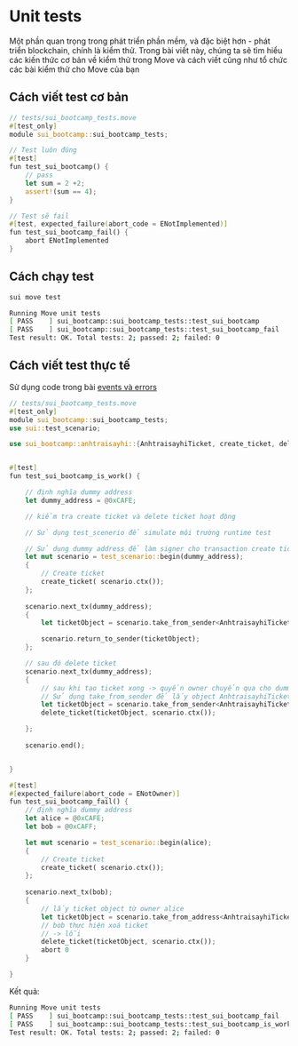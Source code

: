 # Unit tests

Một phần quan trọng trong phát triển phần mềm, và đặc biệt hơn - phát triển blockchain, chính là kiểm thử.
Trong bài viết này, chúng ta sẽ tìm hiểu các kiến thức cơ bản về kiểm thử trong Move và cách viết cũng như tổ chức các bài kiểm thử cho Move của bạn


## Cách viết test cơ bản 


```rust
// tests/sui_bootcamp_tests.move
#[test_only]
module sui_bootcamp::sui_bootcamp_tests;

// Test luôn đúng 
#[test]
fun test_sui_bootcamp() {
    // pass
    let sum = 2 +2;
    assert!(sum == 4);
}

// Test sẽ fail
#[test, expected_failure(abort_code = ENotImplemented)]
fun test_sui_bootcamp_fail() {
    abort ENotImplemented
}
```

## Cách chạy test

```bash
sui move test
```
```bash
Running Move unit tests
[ PASS    ] sui_bootcamp::sui_bootcamp_tests::test_sui_bootcamp
[ PASS    ] sui_bootcamp::sui_bootcamp_tests::test_sui_bootcamp_fail
Test result: OK. Total tests: 2; passed: 2; failed: 0
```

## Cách viết test thực tế

Sử dụng code trong bài [events và errors](./events_and_errors#ví-dụ-1) 


```rust
// tests/sui_bootcamp_tests.move
#[test_only]
module sui_bootcamp::sui_bootcamp_tests;
use sui::test_scenario;

use sui_bootcamp::anhtraisayhi::{AnhtraisayhiTicket, create_ticket, delete_ticket, ENotOwner};


#[test]
fun test_sui_bootcamp_is_work() {

    // định nghĩa dummy address 
    let dummy_address = @0xCAFE;

    // kiểm tra create ticket và delete ticket hoạt động 

    // Sử dụng test_scenerio để simulate môi trường runtime test 

    // Sử dụng dummy address để làm signer cho transaction create ticket 
    let mut scenario = test_scenario::begin(dummy_address);
    {
        // Create ticket 
        create_ticket( scenario.ctx());
    };
    
    scenario.next_tx(dummy_address);
    {
        let ticketObject = scenario.take_from_sender<AnhtraisayhiTicket>();

        scenario.return_to_sender(ticketObject);
    };

    // sau đó delete ticket 
    scenario.next_tx(dummy_address);
    {
        // sau khi tạo ticket xong -> quyền owner chuyển qua cho dummy_address 
        // Sử dụng take_from_sender để lấy object AnhtraisayhiTicket mà dummy address sở hữu 
        let ticketObject = scenario.take_from_sender<AnhtraisayhiTicket>();
        delete_ticket(ticketObject, scenario.ctx());

    };
 
    scenario.end();


}

#[test]
#[expected_failure(abort_code = ENotOwner)]
fun test_sui_bootcamp_fail() {
    // định nghĩa dummy address 
    let alice = @0xCAFE;
    let bob = @0xCAFF;

    let mut scenario = test_scenario::begin(alice);
    {
        // Create ticket 
        create_ticket( scenario.ctx());
    };
    
    scenario.next_tx(bob);
    {
        // lấy ticket object từ owner alice 
        let ticketObject = scenario.take_from_address<AnhtraisayhiTicket>(alice);
        // bob thực hiện xoá ticket 
        // -> lỗi
        delete_ticket(ticketObject, scenario.ctx());
        abort 0
    }

}
```

Kết quả: 


```bash
Running Move unit tests
[ PASS    ] sui_bootcamp::sui_bootcamp_tests::test_sui_bootcamp_fail
[ PASS    ] sui_bootcamp::sui_bootcamp_tests::test_sui_bootcamp_is_work
Test result: OK. Total tests: 2; passed: 2; failed: 0
```







